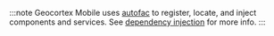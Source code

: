 :::note
Geocortex Mobile uses [autofac](https://autofaccn.readthedocs.io/en/latest/index.html) to register, locate, and inject components and services. See [dependency injection](dependency-injection) for more info.
:::
